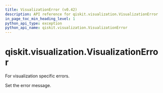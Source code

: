 ```yaml
---
title: VisualizationError (v0.42)
description: API reference for qiskit.visualization.VisualizationError in qiskit v0.42
in_page_toc_min_heading_level: 1
python_api_type: exception
python_api_name: qiskit.visualization.VisualizationError
---
```


<span id="qiskit-visualization-visualizationerror" />

# qiskit.visualization.VisualizationError

<Class id="qiskit.visualization.VisualizationError" isDedicatedPage={true} github="https://github.com/qiskit/qiskit/tree/stable/0.23/qiskit/visualization/exceptions.py" signature="VisualizationError(*message)" modifiers="exception">
  For visualization specific errors.

  Set the error message.
</Class>

